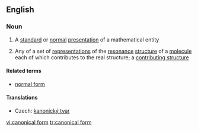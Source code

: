 ==English==

===Noun===
{{wikipedia}}
{{en-noun|sg=[[canonical]] [[form]]}}

#{{mathematics}} A [[standard]] or [[normal]] [[presentation]] of a mathematical entity
#{{chemistry}} Any of a set of [[representation]]s of the [[resonance]] [[structure]] of a [[molecule]] each of which contributes to the real structure; a [[contributing structure]]

====Related terms====
* [[normal form]]

====Translations====
{{trans-top|standard or normal presentation of a mathematical entity}}
* Czech: [[kanonický tvar]] {{m}}
{{trans-mid}}
{{trans-bottom}}

[[vi:canonical form]]
[[tr:canonical form]]